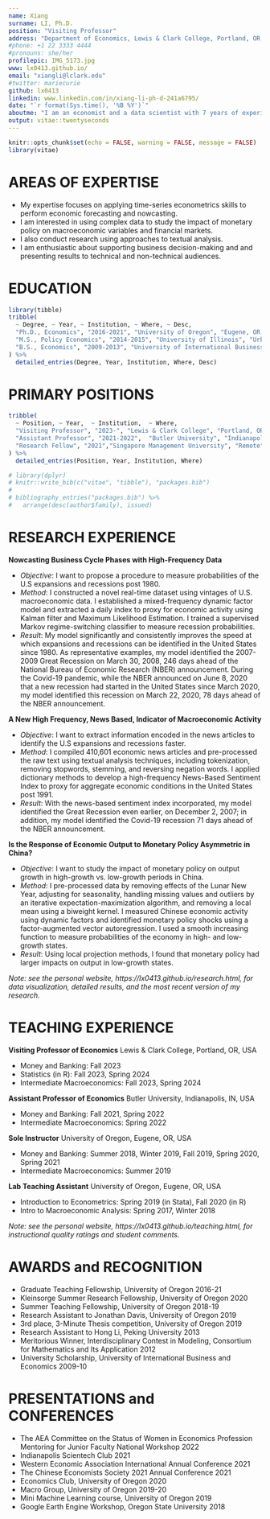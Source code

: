 ```yaml
---
name: Xiang
surname: LI, Ph.D.
position: "Visiting Professor"
address: "Department of Economics, Lewis & Clark College, Portland, OR, USA"
#phone: +1 22 3333 4444
#pronouns: she/her
profilepic: IMG_5173.jpg
www: lx0413.github.io/
email: "xiangli@lclark.edu"
#twitter: mariecurie
github: lx0413
linkedin: www.linkedin.com/in/xiang-li-ph-d-241a6795/
date: "`r format(Sys.time(), '%B %Y')`"
aboutme: "I am an economist and a data scientist with 7 years of experience in quantitative analysis and statistical programming (R, Python, SQL, Git). I am bilingual in Chinese and English."
output: vitae::twentyseconds
---
```


```r
knitr::opts_chunk$set(echo = FALSE, warning = FALSE, message = FALSE)
library(vitae)
```

# AREAS OF EXPERTISE 

 * My expertise focuses on applying time-series econometrics skills to perform economic forecasting and nowcasting. 
 * I am interested in using complex data to study the impact of monetary policy on macroeconomic variables and financial markets.
 * I also conduct research using approaches to textual analysis.
 * I am enthusiastic about supporting business decision-making and and presenting results to technical and non-technical audiences.

# EDUCATION

```r
library(tibble)
tribble(
  ~ Degree, ~ Year, ~ Institution, ~ Where, ~ Desc,
  "Ph.D., Economics", "2016-2021", "University of Oregon", "Eugene, OR, USA", "Dissertation Committee: Jeremy Piger (Chair), George Evans, David Evans, Thien H. Nguyen (Computer Science)",
  "M.S., Policy Economics", "2014-2015", "University of Illinois", "Urbana-Champaign, IL, USA", "Areas of Specialization: Industrial Organization",
  "B.S., Economics", "2009-2013", "University of International Business and Economics", "Beijing, China","Minor in Japanese"
) %>% 
  detailed_entries(Degree, Year, Institution, Where, Desc)
```

# PRIMARY POSITIONS

```r
tribble(
  ~ Position, ~ Year,  ~ Institution,  ~ Where,
  "Visiting Professor", "2023-", "Lewis & Clark College", "Portland, OR, USA",
  "Assistant Professor", "2021-2022",  "Butler University", "Indianapolis, IN, USA", 
  "Research Fellow", "2021","Singapore Management University", "Remote"
) %>% 
  detailed_entries(Position, Year, Institution, Where)
```


<!-- # Publications -->
```r
# library(dplyr)
# knitr::write_bib(c("vitae", "tibble"), "packages.bib")
# 
# bibliography_entries("packages.bib") %>%
#   arrange(desc(author$family), issued)
```

# RESEARCH EXPERIENCE

**Nowcasting Business Cycle Phases with High-Frequency Data**

- _Objective_: I want to propose a procedure to measure probabilities of the U.S expansions and recessions post 1980.
- _Method_: I constructed a novel real-time dataset using vintages of U.S. macroeconomic data. I established a mixed-frequency dynamic factor model and extracted a daily index to proxy for economic activity using Kalman filter and Maximum Likelihood Estimation. I trained a supervised Markov regime-switching classifier to measure recession probabilities.
- _Result_: My model significantly and consistently improves the speed at which expansions and recessions can be identified in the United States since 1980. As representative examples, my model identified the 2007-2009 Great Recession on March 30, 2008, 246 days ahead of the National Bureau of Economic Research (NBER) announcement. During the Covid-19 pandemic, while the NBER announced on June 8, 2020 that a new recession had started in the United States since March 2020, my model identified this recession on March 22, 2020, 78 days ahead of the NBER announcement.


**A New High Frequency, News Based, Indicator of Macroeconomic Activity**

- _Objective_: I want to extract information encoded in the news articles to identify the U.S expansions and recessions faster.
- _Method_: I compiled 410,601 economic news articles and pre-processed the raw text using textual analysis techniques, including tokenization, removing stopwords, stemming, and reversing negation words. I applied dictionary methods to develop a high-frequency News-Based Sentiment Index to proxy for aggregate economic conditions in the United States post 1991.
- _Result_: With the news-based sentiment index incorporated, my model identified the Great Recession even earlier, on December 2, 2007; in addition, my model identified the Covid-19 recession 71 days ahead of the NBER announcement.


\newpage

**Is the Response of Economic Output to Monetary Policy Asymmetric in China?**

- _Objective_: I want to study the impact of monetary policy on output growth in high-growth vs. low-growth periods in China.
- _Method_: I pre-processed data by removing effects of the Lunar New Year, adjusting for seasonality, handling missing values and outliers by an iterative expectation-maximization algorithm, and removing a local mean using a biweight kernel. I measured Chinese economic activity using dynamic factors and identified monetary policy shocks using a factor-augmented vector autoregression. I used a smooth increasing function to measure probabilities of the economy in high- and low-growth states.
- _Result_: Using local projection methods, I found that monetary policy had larger impacts on output in low-growth states.


_Note: see the personal website, https://lx0413.github.io/research.html, for data visualization, detailed results, and the most recent version of my research._


# TEACHING EXPERIENCE

**Visiting Professor of Economics** \hfill Lewis & Clark College, Portland, OR, USA

- Money and Banking: Fall 2023
- Statistics (in R): Fall 2023, Spring 2024
- Intermediate Macroeconomics: Fall 2023, Spring 2024

**Assistant Professor of Economics** \hfill Butler University, Indianapolis, IN, USA 

- Money and Banking: Fall 2021, Spring 2022
- Intermediate Macroeconomics: Spring 2022

**Sole Instructor** \hfill University of Oregon, Eugene, OR, USA

- Money and Banking: Summer 2018, Winter 2019, Fall 2019, Spring 2020, Spring 2021 
- Intermediate Macroeconomics: Summer 2019

**Lab Teaching Assistant** \hfill University of Oregon, Eugene, OR, USA

- Introduction to Econometrics: Spring 2019 (in Stata), Fall 2020 (in R)
- Intro to Macroeconomic Analysis: Spring 2017, Winter 2018

_Note: see the personal website, https://lx0413.github.io/teaching.html, for instructional quality ratings and student comments._

# AWARDS and RECOGNITION

- Graduate Teaching Fellowship, University of Oregon  \hfill 2016-21
- Kleinsorge Summer Research Fellowship, University of Oregon \hfill 2020
- Summer Teaching Fellowship, University of Oregon \hfill  2018-19
- Research Assistant to Jonathan Davis, University of Oregon \hfill 2019
- 3rd place, 3-Minute Thesis competition, University of Oregon \hfill 2019
- Research Assistant to Hong Li, Peking University \hfill 2013
- Meritorious Winner, Interdisciplinary Contest in Modeling, Consortium for Mathematics and Its Application \hfill 2012 
- University Scholarship, University of International Business and Economics \hfill 2009-10

# PRESENTATIONS and CONFERENCES

- The AEA Committee on the Status of Women in Economics Profession Mentoring for Junior Faculty National Workshop \hfill 2022
- Indianapolis Scientech Club \hfill 2021
- Western Economic Association International Annual Conference \hfill 2021 
- The Chinese Economists Society 2021 Annual Conference \hfill 2021
- Economics Club, University of Oregon \hfill 2020 
- Macro Group, University of Oregon \hfill 2019-20
- Mini Machine Learning course, University of Oregon \hfill 2019
- Google Earth Engine Workshop, Oregon State University \hfill 2018
